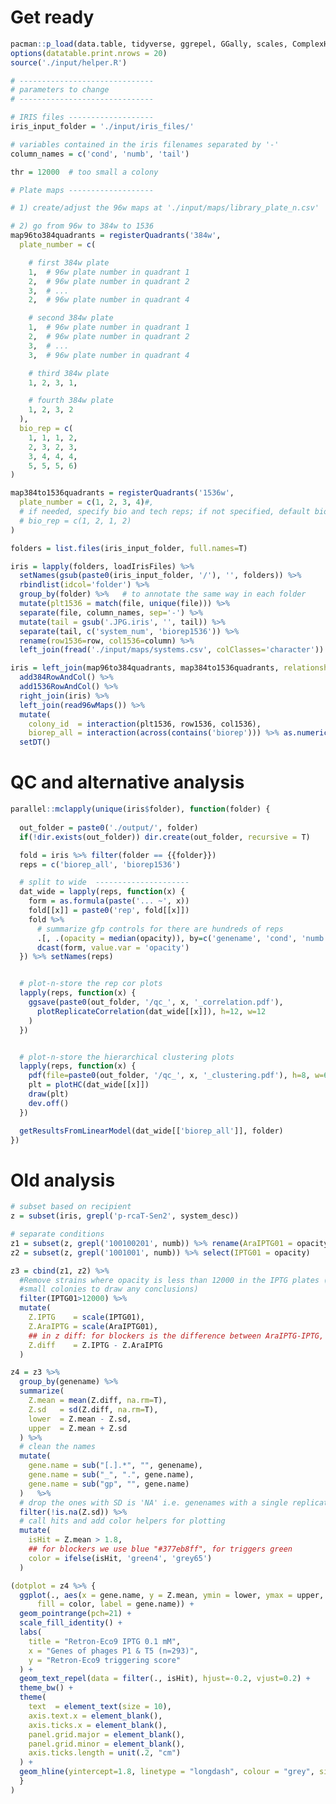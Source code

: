 # Get ready 

```r
pacman::p_load(data.table, tidyverse, ggrepel, GGally, scales, ComplexHeatmap, limma, Biobase, cowplot)
options(datatable.print.nrows = 20)
source('./input/helper.R')

# ------------------------------  
# parameters to change
# ------------------------------  

# IRIS files -------------------
iris_input_folder = './input/iris_files/' 

# variables contained in the iris filenames separated by '-'
column_names = c('cond', 'numb', 'tail')

thr = 12000  # too small a colony

# Plate maps -------------------

# 1) create/adjust the 96w maps at './input/maps/library_plate_n.csv'

# 2) go from 96w to 384w to 1536
map96to384quadrants = registerQuadrants('384w', 
  plate_number = c(

    # first 384w plate
    1,  # 96w plate number in quadrant 1 
    2,  # 96w plate number in quadrant 2 
    3,  # ...
    2,  # 96w plate number in quadrant 4 

    # second 384w plate
    1,  # 96w plate number in quadrant 1 
    2,  # 96w plate number in quadrant 2
    3,  # ...
    3,  # 96w plate number in quadrant 4

    # third 384w plate
    1, 2, 3, 1,

    # fourth 384w plate
    1, 2, 3, 2
  ),
  bio_rep = c(
    1, 1, 1, 2, 
    2, 3, 2, 3, 
    3, 4, 4, 4, 
    5, 5, 5, 6)
)

map384to1536quadrants = registerQuadrants('1536w', 
  plate_number = c(1, 2, 3, 4)#, 
  # if needed, specify bio and tech reps; if not specified, default biorep=1, techrep=1)
  # bio_rep = c(1, 2, 1, 2)
)
```

```r
folders = list.files(iris_input_folder, full.names=T)

iris = lapply(folders, loadIrisFiles) %>%
  setNames(gsub(paste0(iris_input_folder, '/'), '', folders)) %>%
  rbindlist(idcol='folder') %>%
  group_by(folder) %>%   # to annotate the same way in each folder
  mutate(plt1536 = match(file, unique(file))) %>%
  separate(file, column_names, sep='-') %>%
  mutate(tail = gsub('.JPG.iris', '', tail)) %>%
  separate(tail, c('system_num', 'biorep1536')) %>%
  rename(row1536=row, col1536=column) %>%
  left_join(fread('./input/maps/systems.csv', colClasses='character')) 

iris = left_join(map96to384quadrants, map384to1536quadrants, relationship='many-to-many') %>%
  add384RowAndCol() %>% 
  add1536RowAndCol() %>%
  right_join(iris) %>% 
  left_join(read96wMaps()) %>%
  mutate(
    colony_id  = interaction(plt1536, row1536, col1536),
    biorep_all = interaction(across(contains('biorep'))) %>% as.numeric() %>% str_pad(2, pad='0')) %>%
  setDT()
```


# QC and alternative analysis

```r
parallel::mclapply(unique(iris$folder), function(folder) {
  
  out_folder = paste0('./output/', folder)
  if(!dir.exists(out_folder)) dir.create(out_folder, recursive = T)

  fold = iris %>% filter(folder == {{folder}})
  reps = c('biorep_all', 'biorep1536')

  # split to wide  ---------------------
  dat_wide = lapply(reps, function(x) {
    form = as.formula(paste('... ~', x))
    fold[[x]] = paste0('rep', fold[[x]])
    fold %>%
      # summarize gfp controls for there are hundreds of reps
      .[, .(opacity = median(opacity)), by=c('genename', 'cond', 'numb', x)] %>%
      dcast(form, value.var = 'opacity')
  }) %>% setNames(reps) 


  # plot-n-store the rep cor plots
  lapply(reps, function(x) {
    ggsave(paste0(out_folder, '/qc_', x, '_correlation.pdf'), 
      plotReplicateCorrelation(dat_wide[[x]]), h=12, w=12
    )
  })


  # plot-n-store the hierarchical clustering plots
  lapply(reps, function(x) {
    pdf(file=paste0(out_folder, '/qc_', x, '_clustering.pdf'), h=8, w=6)
    plt = plotHC(dat_wide[[x]])
    draw(plt)
    dev.off()
  })

  getResultsFromLinearModel(dat_wide[['biorep_all']], folder)
})
```



# Old analysis

```r
# subset based on recipient
z = subset(iris, grepl('p-rcaT-Sen2', system_desc))

# separate conditions
z1 = subset(z, grepl('100100201', numb)) %>% rename(AraIPTG01 = opacity)
z2 = subset(z, grepl('1001001', numb)) %>% select(IPTG01 = opacity)

z3 = cbind(z1, z2) %>%
  #Remove strains where opacity is less than 12000 in the IPTG plates (too
  #small colonies to draw any conclusions)
  filter(IPTG01>12000) %>%
  mutate(
    Z.IPTG    = scale(IPTG01),
    Z.AraIPTG = scale(AraIPTG01),
    ## in z diff: for blockers is the difference between AraIPTG-IPTG, for triggers is IPTG-AraIPTG
    Z.diff    = Z.IPTG - Z.AraIPTG
  )

z4 = z3 %>%
  group_by(genename) %>%
  summarize(
    Z.mean = mean(Z.diff, na.rm=T),
    Z.sd   = sd(Z.diff, na.rm=T),
    lower  = Z.mean - Z.sd,
    upper  = Z.mean + Z.sd
  ) %>%
  # clean the names
  mutate(
    gene.name = sub("[.].*", "", genename),
    gene.name = sub("_", ".", gene.name),
    gene.name = sub("gp", "", gene.name)
  )   %>% 
  # drop the ones with SD is 'NA' i.e. genenames with a single replicate
  filter(!is.na(Z.sd)) %>%
  # call hits and add color helpers for plotting
  mutate(
    isHit = Z.mean > 1.8, 
    ## for blockers we use blue "#377eb8ff", for triggers green 
    color = ifelse(isHit, 'green4', 'grey65')
  )

(dotplot = z4 %>% {
  ggplot(., aes(x = gene.name, y = Z.mean, ymin = lower, ymax = upper, 
      fill = color, label = gene.name)) +
  geom_pointrange(pch=21) +
  scale_fill_identity() +
  labs(
    title = "Retron-Eco9 IPTG 0.1 mM", 
    x = "Genes of phages P1 & T5 (n=293)", 
    y = "Retron-Eco9 triggering score"
  ) +
  geom_text_repel(data = filter(., isHit), hjust=-0.2, vjust=0.2) +
  theme_bw() +
  theme(
    text  = element_text(size = 10), 
    axis.text.x = element_blank(), 
    axis.ticks.x = element_blank(), 
    panel.grid.major = element_blank(), 
    panel.grid.minor = element_blank(), 
    axis.ticks.length = unit(.2, "cm")
  ) +
  geom_hline(yintercept=1.8, linetype = "longdash", colour = "grey", size = 0.5) 
  }
)
```
